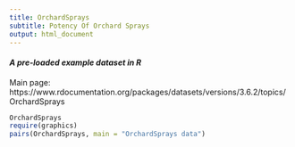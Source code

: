 ```yaml
---
title: OrchardSprays
subtitle: Potency Of Orchard Sprays
output: html_document
---
```


#### *A pre-loaded example dataset in R*
Main page: https://www.rdocumentation.org/packages/datasets/versions/3.6.2/topics/OrchardSprays

```r
OrchardSprays
require(graphics)
pairs(OrchardSprays, main = "OrchardSprays data")
```
